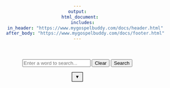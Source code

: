 ```yaml
---
output:
  html_document:
    includes:
      in_header: "https://www.mygospelbuddy.com/docs/header.html"
      after_body: "https://www.mygospelbuddy.com/docs/footer.html"
---
```


<head>
<style>
  body {
    text-align: center;
  }
  #plotContainer {
    position: relative;
    width: 100%;
    max-width: 600px;
    max-height: 80vh; /* Limits the height to 80% of the viewport height */
    margin: auto;
    overflow: hidden; /* Ensures no overflow */
  }
  canvas {
    width: 100% !important;
    height: auto !important;
    max-height: 100%;
  }
  
  .dropdown {
    position: relative;
    display: inline-block;
  }
  
  .dropbtn {
      background-color: #00000; /* Gray background */
      color: black; /* Black text */
      padding: 5px 8px; /* Less padding */
      font-size: 12px;
      border: 1px solid black; /* Black border */
      cursor: pointer;
  }
  
  .dropbtn::after {
      content: '\25BC'; /* Black down-pointing triangle */
      font-size: 12px;
      color: black;
  }
  
  .dropdown-content {
      display: none;
      position: absolute;
      background-color: #f9f9f9;
      min-width: 160px;
      box-shadow: 0px 8px 16px 0px rgba(0,0,0,0.2);
      z-index: 1;
      left: 50%;
      transform: translateX(-50%);
  }
  
  .dropdown-content label {
      color: black;
      padding: 12px 16px;
      text-decoration: none;
      display: block;
  }
  
  .dropdown:hover .dropdown-content {
      display: block;
  }
  
  .clickable-cell {
      background-color: #FFF5E6;
      cursor: pointer;
      transition: background-color 0.2s;
  }

  .clickable-cell:active {
      background-color: #FFD580;
  }

  .clickable-cell:hover {
      background-color: #FFE5B4;
  }
</style>
</head>

<script src="https://www.mygospelbuddy.com/search/words-search.js"></script>

<br><br>
<input type="text" id="wordInput" placeholder="Enter a word to search...">
<button onclick="clearSearch()">Clear</button>
<button onclick="searchAndDisplay()">Search</button>

<div class="dropdown">
  <button id="dropdownButton" class="dropbtn"></button>
  <div id="dropdownContent" class="dropdown-content">
  <label>by conference  <input type="checkbox" id="conferenceToggle"></label>
  <label for="tableModeToggle">Table-Mode  <input type="checkbox" id="tableModeToggle"></label>
  </div>
</div>

<br>

<div id="plotContainer">
  <canvas id="plotCanvas"></canvas>
</div>

<div id="legendContainer">
</div>

<br>

<div id="tableContainer">
</div>
